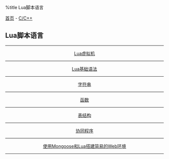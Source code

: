 %title Lua脚本语言

[[../../../index|首页]] - [[../index|C/C++]]
==Lua脚本语言==
----
<center>
[[vm|Lua虚拟机]]
----
[[base|Lua基础语法]]
----
[[string|字符串]]
----
[[function|函数]]
----
[[table|表结构]]
----
[[coroutine|协同程序]]
----
[[mongoose|使用Mongoose和Lua搭建简易的Web环境]]
</center>
----
